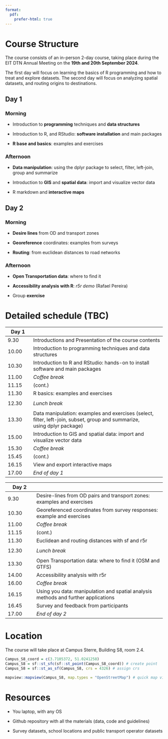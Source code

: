 ```yaml
---
format:
  pdf:
    prefer-html: true
---
```


# Course Structure

The course consists of an in-person 2-day course, taking place during the EIT DTN Annual Meeting on the **19th and 20th September 2024**.

The first day will focus on learning the basics of R programming and how to treat and explore datasets. The second day will focus on analyzing spatial datasets, and routing origins to destinations.

## Day 1

### Morning {.unnumbered}

-   Introduction to **programming** techniques and **data structures**

-   Introduction to R, and RStudio: **software installation** and main packages

-   **R base and basics**: examples and exercises

### Afternoon {.unnumbered}

-   **Data manipulation**: using the dplyr package to select, filter, left-join, group and summarize

-   Introduction to **GIS** and **spatial data**: import and visualize vector data

-   R markdown and **interactive maps**

## Day 2

### Morning {.unnumbered}

-   **Desire lines** from OD and transport zones

-   **Georeference** coordinates: examples from surveys

-   **Routing**: from euclidean distances to road networks

### Afternoon {.unnumbered}

-   **Open Transportation data**: where to find it

-   **Accessibility analysis with R**: *r5r demo* (Rafael Pereira)

-   Group **exercise**

# Detailed schedule (TBC)

| Day 1 |                                                                                                                         |
|------------|------------------------------------------------------------|
| 9.30  | Introductions and Presentation of the course contents                                                                   |
| 10.00 | Introduction to programming techniques and data structures                                                              |
| 10.30 | Introduction to R and RStudio: hands-on to install software and main packages                                           |
| 11.00 | *Coffee break*                                                                                                          |
| 11.15 | (cont.)                                                                                                                 |
| 11.30 | R basics: examples and exercises                                                                                        |
|       |                                                                                                                         |
| 12.30 | *Lunch break*                                                                                                           |
|       |                                                                                                                         |
| 13.30 | Data manipulation: examples and exercises (select, filter, left-join, subset, group and summarize, using dplyr package) |
| 15.00 | Introduction to GIS and spatial data: import and visualize vector data                                                  |
| 15.30 | *Coffee break*                                                                                                          |
| 15.45 | (cont.)                                                                                                                 |
| 16.15 | View and export interactive maps                                                                                        |
| 17.00 | *End of day 1*                                                                                                          |

| Day 2 |                                                                                    |
|-------------|-----------------------------------------------------------|
| 9.30  | Desire-lines from OD pairs and transport zones: examples and exercises             |
| 10.30 | Georeferenced coordinates from survey responses: example and exercises             |
| 11.00 | *Coffee break*                                                                     |
| 11.15 | (cont.)                                                                            |
| 11.30 | Euclidean and routing distances with sf and r5r                                    |
|       |                                                                                    |
| 12.30 | *Lunch break*                                                                      |
|       |                                                                                    |
| 13.30 | Open Transportation data: where to find it (OSM and GTFS)                          |
| 14.00 | Accessibility analysis with r5r                                                    |
| 16.00 | *Coffee break*                                                                     |
| 16.15 | Using you data: manipulation and spatial analysis methods and further applications |
| 16.45 | Survey and feedback from participants                                              |
| 17.00 | *End of day 2*                                                                     |

# Location

The course will take place at Campus Sterre, Building S8, room 2.4.

```r
Campus_S8_coord = c(3.7105372, 51.0241258)
Campus_S8 = sf::st_sfc(sf::st_point(Campus_S8_coord)) # create point
Campus_S8 = sf::st_as_sf(Campus_S8, crs = 4326) # assign crs

mapview::mapview(Campus_S8, map.types = "OpenStreetMap") # quick map view
```

# Resources

-   You laptop, with any OS

-   Github repository with all the materials (data, code and guidelines)

-   Survey datasets, school locations and public transport operator datasets
